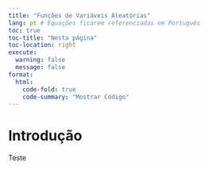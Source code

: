 ```yaml
---
title: "Funções de Variáveis Aleatórias"
lang: pt # Equações ficarem referenciadas em Português
toc: true
toc-title: "Nesta página"
toc-location: right
execute: 
  warning: false
  message: false
format:
  html:
    code-fold: true
    code-summary: "Mostrar Código"
---
```


# Introdução

Teste
